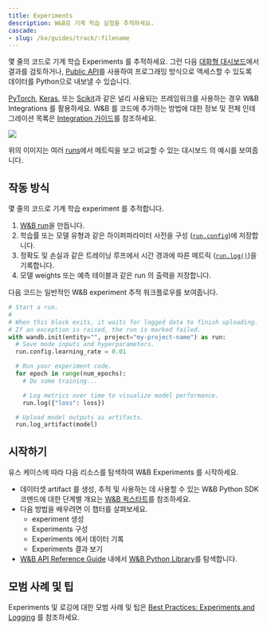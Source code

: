 ```yaml
---
title: Experiments
description: W&B로 기계 학습 실험을 추적하세요.
cascade:
- slug: /ko/guides/track/:filename
---
```


<CardGroup cols={2}>
<Card title="Try in Colab" href="https://colab.research.google.com/github/wandb/examples/blob/master/colabs/intro/Intro_to_Weights_%26_Biases.ipynb" icon="python"/>
<Card title="Try in W&B" href="https://wandb.ai/stacey/deep-drive/workspace?workspace=user-lavanyashukla" icon="sliders-up"/>
</CardGroup>

몇 줄의 코드로 기계 학습 Experiments 를 추적하세요. 그런 다음 [대화형 대시보드](/ko/models/track/workspaces/)에서 결과를 검토하거나, [Public API](/ko/models/ref/python/public-api/)를 사용하여 프로그래밍 방식으로 엑세스할 수 있도록 데이터를 Python으로 내보낼 수 있습니다.

[PyTorch](/ko/guides/integrations/pytorch), [Keras](/ko/guides/integrations/keras), 또는 [Scikit](/ko/guides/integrations/scikit)과 같은 널리 사용되는 프레임워크를 사용하는 경우 W&B Integrations 를 활용하세요. W&B 를 코드에 추가하는 방법에 대한 정보 및 전체 인테그레이션 목록은 [Integration 가이드](/ko/guides/integrations/)를 참조하세요.

<Frame>
    <img src="/images/experiments/experiments_landing_page.png"  />
</Frame>

위의 이미지는 여러 [runs](/ko/models/runs/)에서 메트릭을 보고 비교할 수 있는 대시보드 의 예시를 보여줍니다.

## 작동 방식

몇 줄의 코드로 기계 학습 experiment 를 추적합니다.
1. [W&B run](/ko/models/runs/)을 만듭니다.
2. 학습률 또는 모델 유형과 같은 하이퍼파라미터 사전을 구성 ([`run.config`](/ko/models/track/config/))에 저장합니다.
3. 정확도 및 손실과 같은 트레이닝 루프에서 시간 경과에 따른 메트릭 ([`run.log()`](/ko/models/track/log/))을 기록합니다.
4. 모델 weights 또는 예측 테이블과 같은 run 의 출력을 저장합니다.

다음 코드는 일반적인 W&B experiment 추적 워크플로우를 보여줍니다.

```python
# Start a run.
#
# When this block exits, it waits for logged data to finish uploading.
# If an exception is raised, the run is marked failed.
with wandb.init(entity="", project="my-project-name") as run:
  # Save mode inputs and hyperparameters.
  run.config.learning_rate = 0.01

  # Run your experiment code.
  for epoch in range(num_epochs):
    # Do some training...

    # Log metrics over time to visualize model performance.
    run.log({"loss": loss})

  # Upload model outputs as artifacts.
  run.log_artifact(model)
```

## 시작하기

유스 케이스에 따라 다음 리소스를 탐색하여 W&B Experiments 를 시작하세요.

* 데이터셋 artifact 를 생성, 추적 및 사용하는 데 사용할 수 있는 W&B Python SDK 코맨드에 대한 단계별 개요는 [W&B 퀵스타트](/ko/quickstart/)를 참조하세요.
* 다음 방법을 배우려면 이 챕터를 살펴보세요.
  * experiment 생성
  * Experiments 구성
  * Experiments 에서 데이터 기록
  * Experiments 결과 보기
* [W&B API Reference Guide](/ko/models/ref/) 내에서 [W&B Python Library](/ko/models/ref/python/)를 탐색합니다.

## 모범 사례 및 팁

Experiments 및 로깅에 대한 모범 사례 및 팁은 [Best Practices: Experiments and Logging](https://wandb.ai/wandb/pytorch-lightning-e2e/reports/W-B-Best-Practices-Guide--VmlldzozNTU1ODY1#w&b-experiments-and-logging) 를 참조하세요.
